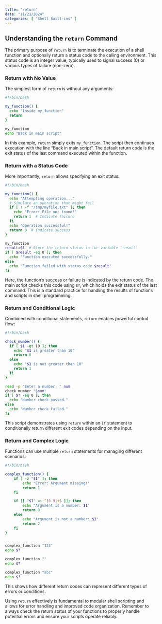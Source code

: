 ```yaml
---
title: "return"
date: "11/21/2024"
categories: [ "Shell Built-ins" ]
---
```

## Understanding the `return` Command

The primary purpose of `return` is to terminate the execution of a shell function and optionally return a status code to the calling environment.  This status code is an integer value, typically used to signal success (0) or various types of failure (non-zero).

### Return with No Value

The simplest form of `return` is without any arguments:

```bash
#!/bin/bash

my_function() {
  echo "Inside my_function"
  return
}

my_function
echo "Back in main script"
```

In this example, `return` simply exits `my_function`.  The script then continues execution with the line "Back in main script". The default return code is the exit status of the last command executed within the function.

### Return with a Status Code

More importantly, `return` allows specifying an exit status:

```bash
#!/bin/bash

my_function() {
  echo "Attempting operation..."
  # Simulate an operation that might fail
  if [ ! -f "/tmp/myfile.txt" ]; then
    echo "Error: File not found!"
    return 1  # Indicate failure
  fi
  echo "Operation successful!"
  return 0  # Indicate success
}

my_function
result=$?  # Store the return status in the variable 'result'
if [ $result -eq 0 ]; then
  echo "Function executed successfully."
else
  echo "Function failed with status code $result"
fi
```

Here, the function's success or failure is indicated by the return code. The main script checks this code using `$?`, which holds the exit status of the last command. This is a standard practice for handling the results of functions and scripts in shell programming.

### Return and Conditional Logic

Combined with conditional statements, `return` enables powerful control flow:

```bash
#!/bin/bash

check_number() {
  if [ $1 -gt 10 ]; then
    echo "$1 is greater than 10"
    return 0
  else
    echo "$1 is not greater than 10"
    return 1
  fi
}

read -p "Enter a number: " num
check_number "$num"
if [ $? -eq 0 ]; then
  echo "Number check passed."
else
  echo "Number check failed."
fi

```

This script demonstrates using `return` within an `if` statement to conditionally return different exit codes depending on the input.

### Return and Complex Logic

Functions can use multiple `return` statements for managing different scenarios:

```bash
#!/bin/bash

complex_function() {
    if [ -z "$1" ]; then
        echo "Error: Argument missing!"
        return 1
    fi

    if [[ "$1" =~ ^[0-9]+$ ]]; then
        echo "Argument is a number: $1"
        return 0
    else
        echo "Argument is not a number: $1"
        return 2
    fi
}


complex_function "123"
echo $?

complex_function ""
echo $?

complex_function "abc"
echo $?

```

This shows how different return codes can represent different types of errors or conditions.



Using `return` effectively is fundamental to modular shell scripting and allows for error handling and improved code organization. Remember to always check the return status of your functions to properly handle potential errors and ensure your scripts operate reliably.


